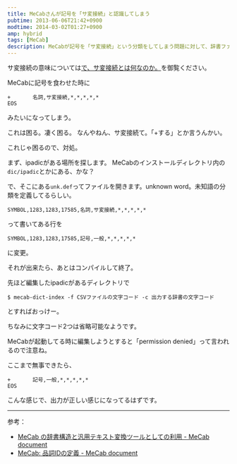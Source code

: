 ```yaml
---
title: MeCabさんが記号を「サ変接続」と認識してしまう
pubtime: 2013-06-06T21:42+0900
modtime: 2014-03-02T01:27+0900
amp: hybrid
tags: [MeCab]
description: MeCabが記号を「サ変接続」という分類をしてしまう問題に対して、辞書ファイルを修正して対応する方法です。
---
```


<PS date="2014-03-02T01:27+0900" level={1}>

サ変接続の意味については[で、サ変接続とは何なのか。](/blog/2014/03/what-is-the-sahen)を御覧ください。

</PS>

MeCabに記号を食わせた時に
```
+       名詞,サ変接続,*,*,*,*,*
EOS
```
みたいになってしまう。

これは困る。凄く困る。
なんやねん、サ変接続て。「+する」とか言うんかい。

これじゃ困るので、対処。

まず、ipadicがある場所を探します。
MeCabのインストールディレクトリ内の`dic/ipadic`とかにある、かな？

で、そこにある`unk.def`ってファイルを開きます。unknown word。未知語の分類を定義してるらしい。
```
SYMBOL,1283,1283,17585,名詞,サ変接続,*,*,*,*,*
```
って書いてある行を
```
SYMBOL,1283,1283,17585,記号,一般,*,*,*,*,*
```
に変更。

それが出来たら、あとはコンパイルして終了。

先ほど編集したipadicがあるディレクトリで
``` shell
$ mecab-dict-index -f CSVファイルの文字コード -c 出力する辞書の文字コード
```
とすればおっけー。

ちなみに文字コード2つは省略可能なようです。

MeCabが起動してる時に編集しようとすると「permission denied」って言われるので注意ね。

ここまで無事できたら、
```
+       記号,一般,*,*,*,*,*
EOS
```
こんな感じで、出力が正しい感じになってるはずです。

---

参考：
- [MeCab の辞書構造と汎用テキスト変換ツールとしての利用 - MeCab document](http://mecab.googlecode.com/svn/trunk/mecab/doc/dic-detail.html)
- [MeCab: 品詞IDの定義 - MeCab document](http://mecab.googlecode.com/svn/trunk/mecab/doc/posid.html)
